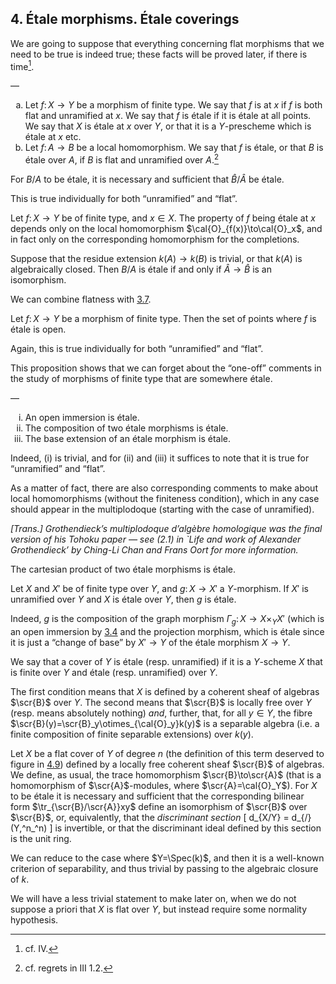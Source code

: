 ## 4. Étale morphisms. Étale coverings {#I.4}

We are going to suppose that everything concerning flat morphisms that we need to be true is indeed true;
these facts will be proved later, if there is time^[cf. IV.].

::: {.definition #I.4.1}
—

  a. Let $f\colon X\to Y$ be a morphism of finite type.
      We say that $f$ is \emph{étale} at $x$ if $f$ is both flat and unramified at $x$.
      We say that $f$ is étale if it is étale at all points.
      We say that $X$ is étale at $x$ over $Y$, or that it is a $Y$-prescheme which is étale at $x$ etc.
  b. Let $f\colon A\to B$ be a local homomorphism.
      We say that $f$ is étale, or that $B$ is étale over $A$, if $B$ is flat and unramified over $A$.^[cf. regrets in III 1.2.]
:::

::: {.proposition #I.4.2}
  For $B/A$ to be étale, it is necessary and sufficient that $\hat{B}/\hat{A}$ be étale.
:::

::: {.proof}
  This is true individually for both "unramified" and "flat".
:::

::: {.corollary #I.4.3}
  Let $f\colon X\to Y$ be of finite type, and $x\in X$.
  The property of $f$ being étale at $x$ depends only on the local homomorphism $\cal{O}_{f(x)}\to\cal{O}_x$, and in fact only on the corresponding homomorphism for the completions.
:::

::: {.corollary #I.4.4}
  Suppose that the residue extension $k(A)\to k(B)$ is trivial, or that $k(A)$ is algebraically closed.
  Then $B/A$ is étale if and only if $\hat{A}\to\hat{B}$ is an isomorphism.
:::

We can combine flatness with [3.7](#I.3.7).

::: {.proposition #I.4.5}
  Let $f\colon X\to Y$ be a morphism of finite type.
  Then the set of points where $f$ is étale is open.
:::

::: {.proof}
  Again, this is true individually for both "unramified" and "flat".
:::

This proposition shows that we can forget about the "one-off" comments in the study of morphisms of finite type that are somewhere étale.

::: {.proposition #I.4.6}
—

  i. An open immersion is étale.
  ii. The composition of two étale morphisms is étale.
  iii. The base extension of an étale morphism is étale.
:::

::: {.proof}
  Indeed, (i) is trivial, and for (ii) and (iii) it suffices to note that it is true for "unramified" and "flat".
:::

As a matter of fact, there are also corresponding comments to make about local homomorphisms (without the finiteness condition), which in any case should appear in the multiplodoque (starting with the case of unramified).

_[Trans.] Grothendieck's _multiplodoque d'algèbre homologique_ was the final version of his _Tohoku paper_ --- see (2.1) in `Life and work of Alexander Grothendieck' by Ching-Li Chan and Frans Oort for more information._

::: {.corollary #I.4.7}
  The cartesian product of two étale morphisms is étale.
:::

::: {.corollary #I.4.8}
  Let $X$ and $X'$ be of finite type over $Y$, and $g\colon X\to X'$ a $Y$-morphism.
  If $X'$ is unramified over $Y$ and $X$ is étale over $Y$, then $g$ is étale.
:::

::: {.proof}
  Indeed, $g$ is the composition of the graph morphism $\Gamma_g\colon X\to X\times_Y X'$ (which is an open immersion by [3.4](#I.3.4) and the projection morphism, which is étale since it is just a "change of base" by $X'\to Y$ of the étale morphism $X\to Y$.
:::

::: {.definition #I.4.9}
  We say that a cover of $Y$ is étale (resp. unramified) if it is a $Y$-scheme $X$ that is finite over $Y$ and étale (resp. unramified) over $Y$.
:::

The first condition means that $X$ is defined by a coherent sheaf of algebras $\scr{B}$ over $Y$.
The second means that $\scr{B}$ is locally free over $Y$ (resp. means absolutely nothing) _and_, further, that, for all $y\in Y$, the fibre $\scr{B}(y)=\scr{B}_y\otimes_{\cal{O}_y}k(y)$ is a separable algebra (i.e. a finite composition of finite separable extensions) over $k(y)$.

::: {.proposition #I.4.10}
  Let $X$ be a flat cover of $Y$ of degree $n$ (the definition of this term deserved to figure in [4.9](#I.4.9)) defined by a locally free coherent sheaf $\scr{B}$ of algebras.
  We define, as usual, the trace homomorphism $\scr{B}\to\scr{A}$ (that is a homomorphism of $\scr{A}$-modules, where $\scr{A}=\cal{O}_Y$).
  For $X$ to be étale it is necessary and sufficient that the corresponding bilinear form $\tr_{\scr{B}/\scr{A}}xy$ define an isomorphism of $\scr{B}$ over $\scr{B}$, or, equivalently, that the _discriminant section_
  \[
    d_{X/Y}
    = d_{\scr{B}/\scr{A}}
    \in \Gamma\big(Y,\wedge^n\check{\scr{B}}\otimes_\scr{A}\wedge^n\check{\scr{B}}\big)
  \]
  is invertible, or that the discriminant ideal defined by this section is the unit ring.
:::

::: {.proof}
  We can reduce to the case where $Y=\Spec(k)$, and then it is a well-known criterion of separability, and thus trivial by passing to the algebraic closure of $k$.
:::

::: {.remark}
  We will have a less trivial statement to make later on, when we do not suppose a priori that $X$ is flat over $Y$, but instead require some normality hypothesis.
:::
